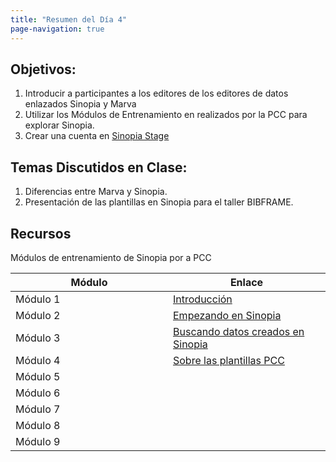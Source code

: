 ```yaml
---
title: "Resumen del Día 4"
page-navigation: true
---
```


## Objetivos: 

1. Introducir a participantes a los editores de los editores de datos enlazados Sinopia y Marva   
2. Utilizar los Módulos de Entrenamiento en realizados por la PCC para explorar Sinopia.
3. Crear una cuenta en [Sinopia Stage](https://stage.sinopia.io/) 

## Temas Discutidos en Clase:

1. Diferencias entre Marva y Sinopia. 
2. Presentación de las plantillas en Sinopia para el taller BIBFRAME.


## Recursos

Módulos de entrenamiento de Sinopia por a PCC

| Módulo | Enlace |
| ---    |   ---  |
| Módulo 1 | <a href="../presentaciones/sinopia/Module-1-Introduccion.qmd" target="_blank">Introducción</a>|
| Módulo 2 | <a href="../presentaciones/sinopia/Module-2-Empezando_Sinopia.qmd" target="_blank">Empezando en Sinopia</a>|
| Módulo 3 | <a href="../presentaciones/sinopia/Module-3-Searching_Sinopia.qmd" target="_blank">Buscando datos creados en Sinopia</a>|
| Módulo 4 | <a href="../presentaciones/sinopia/Module-4-PCC-Templates.qmd" target="_blank">Sobre las plantillas PCC</a>|
| Módulo 5 | |
| Módulo 6 | |
| Módulo 7 | |
| Módulo 8 | |
| Módulo 9 | |
